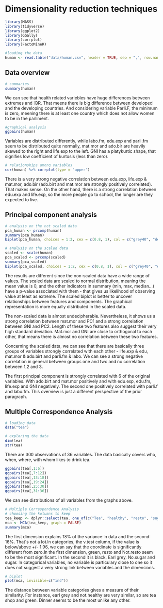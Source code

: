 # Dimensionality reduction techniques

```r
library(MASS)
library(tidyverse)
library(ggplot2)
library(GGally)
library(corrplot)
library(FactoMineR)

#loading the data
human <- read.table("data/human.csv", header = TRUE, sep = ",", row.names = 1)
```

## Data overview

```r
# summaries
summary(human)
```

We can see that health related variebles have huge differences between extremes and IQR. That meens there is big difference between developed and the developing countries. And considering variable Parli.F, the minimum is zero, meening there is at least one country which does not allow women to be in the parliment.

```r
#graphical analysis
ggpairs(human)
```

Variables are distributed differently, while labo.fm, edu.exp and parli.fm seem to be distributed quite normally, mat.mor and ado.bir are heavily skewed to the right and life.exp to the left. GNI has a platykurtic shape, that signifies low coefficient of kurtosis (less than zero).

```r
# relationships among variables
cor(human) %>% corrplot(type = "upper")
```

There is a very strong negative correlation between edu.exp, life.exp & mat.mor, ado.bir (ado.birt and mat.mor are strongly positively correlated). That makes sense. On the other hand, there is a strong correlation between edu.exp and life.exp, so the more people go to school, the longer are they expected to live.

## Principal component analysis

```r
# analysis on the not scaled data
pca_human <- prcomp(human)
summary(pca_human)
biplot(pca_human, choices = 1:2, cex = c(0.8, 1), col = c("grey40", "deeppink2")) 
```


```r
# analysis on the scaled data
scaled <- scale(human)
pca_scaled <- prcomp(scaled)
summary(pca_scaled)
biplot(pca_scaled, choices = 1:2, cex = c(0.8, 1), col = c("grey40", "deeppink2")) 
```

The results are different since the non-scaled data have a wide range of values. The scaled data are scaled to normal distribution, meaning the mean value is 0, and the other indicators in summary (min, max, median...) have a p-value associated with them - that gives us likelihood of observing value at least as extreme. The scaled biplot is better to uncover relationships between features and components. The graphical representation is more equally distributed in the scaled data.

The non-scaled data is almost undecipherable. Nevertheless, it shows us a strong correlation between mat.mor and PC1 and a strong correlation between GNI and PC2. Length of these two features also suggest their very high standard deviation. Mat.mor and GNI are close to orthogonal to each other, that means there is almost no correlation between these two features.

Concerning the scaled data, we can see that there are basically three groups of variables strongly correlated with each other - life.exp & edu, mat.mor & ado.birt and parli.fm & labo. We can see a strong negative correlation in general between groups one and two and no correlation between 1,2 and 3.

The first principal component is strongly correlated with 6 of the original variables. With ado.birt and mat.mor positively and with edu.exp, edu.fm, life.exp and GNI negatively. The second one positively correlated with parli.f and labo.fm. This overview is just a different perspective of the prior paragraph.

## Multiple Correspondence Analysis

```r
# loading data
data("tea")
```
```r
# exploring the data
dim(tea)
str(tea)
```

There are 300 observations of 36 variables. The data basically covers who, when, where, with whom likes to drink tea.

```r
ggpairs(tea[,1:6])
ggpairs(tea[,7:12])
ggpairs(tea[,13:18])
ggpairs(tea[,19:24])
ggpairs(tea[,25:30])
ggpairs(tea[,31:36])
```

We can see distributions of all variables from the graphs above.

```r
# Multiple Correspondence Analysis
# choosing the kolumns to keep
tea_keep <- dplyr::select(tea, one_of(c("Tea", "healthy", "resto", "sugar", "where", "dinner")))
mca <- MCA(tea_keep, graph = FALSE)
summary(mca)
```

The first dimension explains 18% of the variance in data and the second 16%. That´s not a lot.In categories, the v.test column, if the value is below/above +/- 1.96, we can say that the coordinate is significantly different from zero.In the first dimension, green, resto and Not.resto seem to be the most significant. In the second it is black, Earl grey, No.sugar and sugar. In categorical variables, no variable is particulary close to one so it does not suggest a very strong link between variables and the dimensions.

```r
# biplot
plot(mca, invisible=c("ind"))
```

The distance between variable categories gives a measure of their similarity. For instance, earl grey and not.healthy are very similar, so are tea shop and green. Dinner seems to be the most unlike any other.
